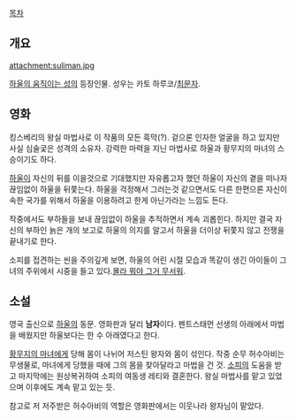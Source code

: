 [[목차]]
== 개요 ==
attachment:suliman.jpg

[[하울의 움직이는 성]]의 등장인물. 성우는 카토 하루코/[[최문자]].

== 영화 ==
킹스베리의 왕실 마법사로 이 작품의 모든 흑막(?). 겉으론 인자한 얼굴을 하고 있지만 사실 심술궃은 성격의 소유자. 강력한 마력을 지닌 마법사로 하울과 황무지의 마녀의 스승이기도 하다.

[[하울]]이 자신의 뒤를 이을것으로 기대했지만 자유롭고자 했던 하울이 자신의 곁을 떠나자 끊임없이 하울을 뒤쫓는다. 하울을 걱정해서 그러는것 같으면서도 다른 한편으론 자신이 속한 국가를 위해서 하울을 이용하려고 한게 아닌가라는 느낌도 든다.

작중에서도 부하들을 보내 끊임없이 하울을 추적하면서 계속 괴롭힌다. 하지만 결국 자신의 부하인 늙은 개의 보고로 하울의 의지를 알고서 하울을 더이상 뒤쫓지 않고 전쟁을 끝내기로 한다.
 
소피를 접견하는 씬을 주의깊게 보면, 하울의 어린 시절 모습과 똑같이 생긴 아이들이 그녀의 주위에서 시중을 들고 있다.[[몰라 뭐야 그거 무서워]].

== 소설 ==
영국 출신으로 [[하울]]의 동문. 영화판과 달리 '''남자'''이다. 펜트스태먼 선생의 아래에서 마법을 배웠지만 하울보다는 한 수 아래였다고 한다.

[[황무지의 마녀]]에게 당해 몸이 나뉘어 저스틴 왕자와 몸이 섞인다. 작중 순무 허수아비는 무생물로, 마녀에게 당했을 때에 그의 몸을 찾아달라고 마법을 건 것. [[소피(하울의 움직이는 성)|소피]]의 도움을 받고 마지막에는 원상복귀하여 소피의 여동생 레티와 결혼한다. 왕실 마법사를 맡고 있었으며 이후에도 계속 맡고 있는 듯.

참고로 저 저주받은 허수아비의 역할은 영화판에서는 이웃나라 왕자님이 맡았다.
